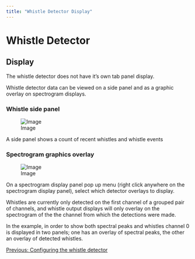 ```yaml
---
title: "Whistle Detector Display"
---
```

Whistle Detector
================

Display
-------

  
The whistle detector does not have it's own tab panel display.

Whistle detector data can be viewed on a side panel and as a graphic overlay on spectrogram displays.

### Whistle side panel

![Image](./images/WhistleSidePanel.png)  
  

A side panel shows a count of recent whistles and whistle events

  
  

### Spectrogram graphics overlay

![Image](./images/WhistleSpectrogram2.png)  
  

On a spectrogram display panel pop up menu (right click anywhere on the spectrogram display panel), select which detector overlays to display.

Whistles are currently only detected on the first channel of a grouped pair of channels, and whistle output displays will only overlay on the spectrogram of the the channel from which the detections were made.

In the example, in order to show both spectral peaks and whistles channel 0 is displayed in two panels; one has an overlay of spectral peaks, the other an overlay of detected whistles.

  
  

[Previous: Configuring the whistle detector](whistleDetector_Configuring.html)
